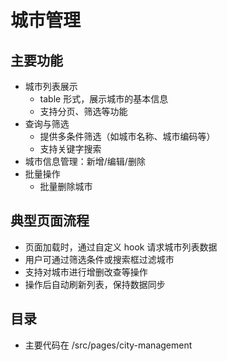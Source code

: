 # 城市管理

## 主要功能

- 城市列表展示
  - table 形式，展示城市的基本信息
  - 支持分页、筛选等功能
- 查询与筛选
  - 提供多条件筛选（如城市名称、城市编码等）
  - 支持关键字搜索
- 城市信息管理：新增/编辑/删除
- 批量操作
  - 批量删除城市

## 典型页面流程

- 页面加载时，通过自定义 hook 请求城市列表数据
- 用户可通过筛选条件或搜索框过滤城市
- 支持对城市进行增删改查等操作
- 操作后自动刷新列表，保持数据同步

## 目录

- 主要代码在 /src/pages/city-management
